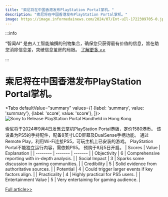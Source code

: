 ```yaml
---
title: "索尼将在中国香港发布PlayStation Portal掌机。"
description: "索尼将在中国香港发布PlayStation Portal掌机。"
image: https://image.informedainews.com/2024/07/Ent-uIl-1722309705-0.jpg
---
```



:::info

“智闻AI“ 是由人工智能编撰的刊物集合，确保您只获得最有价值的信息，旨在助您消除信息差，突破信息茧房的局限。  [了解更多 >>](/)

:::

# 索尼将在中国香港发布PlayStation Portal掌机。


<Tabs
	defaultValue="summary"
	values={[
	{label: 'summary', value: 'summary'},
	{label: 'score', value: 'score'},
]}>
<TabItem value="summary">
<img
  src="https://image.informedainews.com/2024/07/Ent-uIl-1722309705-0.jpg"
  alt="Sony to Release PlayStation Portal Handheld in Hong Kong"
/>



索尼将于2024年9月4日发售云掌机PlayStation Portal港版，定价1580港币。
该设备为PS5的手持配件，配备8英寸LCD屏幕及DualSense手柄功能。
通过Remote Play，利用Wi-Fi连接PS5，可玩主机上已安装的游戏。
PlayStation Portal不能独立运行内容，需依赖PS5。
预购于8月5日开启。
</TabItem>
<TabItem value="score">
	| Scores     | Value   | Explanation |
	| -------- | ------- | ------- |
	| Objectivity  | 6    | Comprehensive reporting with in-depth analysis.    |
	| Social Impact | 3     | Sparks some discussion in gaming communities.    |
	| Credibility    | 5    | Solid evidence from authoritative sources.    |
	| Potential    | 4    | Could trigger larger events if key factors align.    |
	| Practicality    | 4    | Highly practical for PS5 users.    |
	| Entertainment Value    | 5    | Very entertaining for gaming audience.    |
</TabItem>
</Tabs>

[Full article>>](https://www.cnbeta.com.tw/articles/game/1440141.htm)
